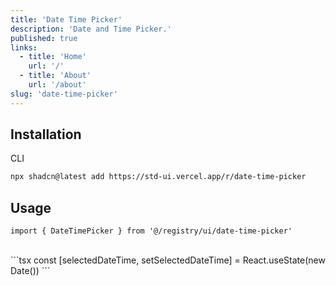 ```yaml
---
title: 'Date Time Picker'
description: 'Date and Time Picker.'
published: true
links:
  - title: 'Home'
    url: '/'
  - title: 'About'
    url: '/about'
slug: 'date-time-picker'
---
```


## Installation

<ComponentPreview name="date-time-picker" />

<Tabs defaultValue="cli">

<TabsList>
  <TabsTrigger value="cli">CLI</TabsTrigger>
</TabsList>

<TabsContent value="cli">

```bash
npx shadcn@latest add https://std-ui.vercel.app/r/date-time-picker
```

</TabsContent>

</Tabs>

## Usage

```tsx
import { DateTimePicker } from '@/registry/ui/date-time-picker'
```

<br />
```tsx
  const [selectedDateTime, setSelectedDateTime] = React.useState<Date>(new Date())
  <DateTimePicker locale="id" label="Event Date and Time" value={selectedDateTime} onChange={setSelectedDateTime} />
```

